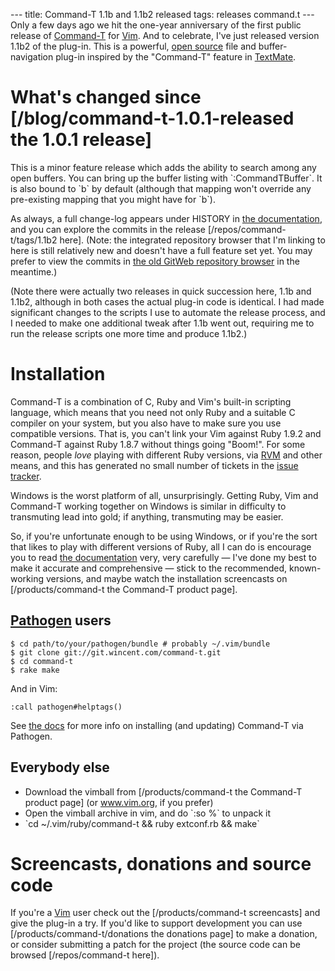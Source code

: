 ---
title: Command-T 1.1b and 1.1b2 released
tags: releases command.t
---
Only a few days ago we hit the one-year anniversary of the first public release of [[Command-T]] for [[Vim]]. And to celebrate, I've just released version 1.1b2 of the plug-in. This is a powerful, [[open source]] file and buffer-navigation plug-in inspired by the "Command-T" feature in [[TextMate]].

= What's changed since [/blog/command-t-1.0.1-released the 1.0.1 release] =

This is a minor feature release which adds the ability to search among any open buffers. You can bring up the buffer listing with `:CommandTBuffer`. It is also bound to `<Leader>b` by default (although that mapping won't override any pre-existing mapping that you might have for `<Leader>b`).

As always, a full change-log appears under HISTORY in [http://git.wincent.com/command-t.git/blob/1.1b2:/README.txt the documentation], and you can explore the commits in the release [/repos/command-t/tags/1.1b2 here]. (Note: the integrated repository browser that I'm linking to here is still relatively new and doesn't have a full feature set yet. You may prefer to view the commits in [http://git.wincent.com/command-t.git/shortlog/refs/tags/1.1b2 the old GitWeb repository browser] in the meantime.)

(Note there were actually two releases in quick succession here, 1.1b and 1.1b2, although in both cases the actual plug-in code is identical. I had made significant changes to the scripts I use to automate the release process, and I needed to make one additional tweak after 1.1b went out, requiring me to run the release scripts one more time and produce 1.1b2.)

= Installation =

Command-T is a combination of C, Ruby and Vim's built-in scripting language, which means that you need not only Ruby and a suitable C compiler on your system, but you also have to make sure you use compatible versions. That is, you can't link your Vim against Ruby 1.9.2 and Command-T against Ruby 1.8.7 without things going "Boom!". For some reason, people ''love'' playing with different Ruby versions, via [[RVM]] and other means, and this has generated no small number of tickets in the [[issue tracker]].

Windows is the worst platform of all, unsurprisingly. Getting Ruby, Vim and Command-T working together on Windows is similar in difficulty to transmuting lead into gold; if anything, transmuting may be easier.

So, if you're unfortunate enough to be using Windows, or if you're the sort that likes to play with different versions of Ruby, all I can do is encourage you to read [http://git.wincent.com/command-t.git/blob_plain/HEAD:/README.txt the documentation] very, very carefully &mdash; I've done my best to make it accurate and comprehensive &mdash; stick to the recommended, known-working versions, and maybe watch the installation screencasts on [/products/command-t the Command-T product page].

== [[Pathogen]] users ==

<pre lang="shell">$ cd path/to/your/pathogen/bundle # probably ~/.vim/bundle
$ git clone git://git.wincent.com/command-t.git
$ cd command-t
$ rake make</pre>

And in Vim:

 :call pathogen#helptags()

See [http://git.wincent.com/command-t.git/blob_plain/HEAD:/README.txt the docs] for more info on installing (and updating) Command-T via Pathogen.

== Everybody else ==

* Download the vimball from [/products/command-t the Command-T product page] (or [http://www.vim.org/scripts/script.php?script_id=3025 www.vim.org], if you prefer)
* Open the vimball archive in vim, and do `:so %` to unpack it
* `cd ~/.vim/ruby/command-t && ruby extconf.rb && make`

= Screencasts, donations and source code =

If you're a [[Vim]] user check out the [/products/command-t screencasts] and give the plug-in a try. If you'd like to support development you can use [/products/command-t/donations the donations page] to make a donation, or consider submitting a patch for the project (the source code can be browsed [/repos/command-t here]).

